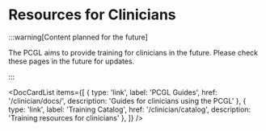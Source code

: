 # Resources for Clinicians

:::warning[Content planned for the future]

The PCGL aims to provide training for clinicians in the future. Please check these pages in the future for updates.

:::

<DocCardList items={[
{
    type: 'link',
    label: 'PCGL Guides',
    href: '/clinician/docs/',
    description: 'Guides for clinicians using the PCGL'
},
{
    type: 'link',
    label: 'Training Catalog',
    href: '/clinician/catalog',
    description: 'Training resources for clinicians'
},
]} />